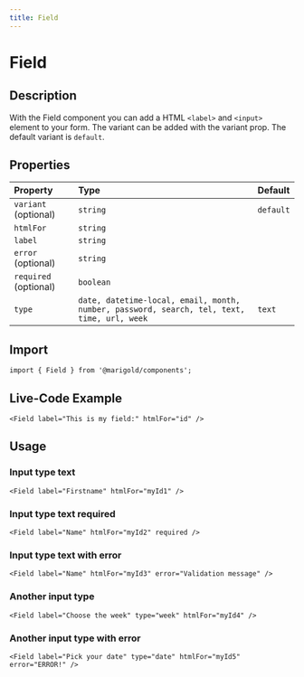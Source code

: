 ```yaml
---
title: Field
---
```


# Field

## Description

With the Field component you can add a HTML `<label>` and `<input>` element to your form.
The variant can be added with the variant prop. The default variant is `default`.

## Properties

| Property              | Type                                                                                       | Default   |
| :-------------------- | :----------------------------------------------------------------------------------------- | :-------- |
| `variant` (optional)  | `string`                                                                                   | `default` |
| `htmlFor`             | `string`                                                                                   |           |
| `label`               | `string`                                                                                   |           |
| `error` (optional)    | `string`                                                                                   |           |
| `required` (optional) | `boolean`                                                                                  |           |
| `type`                | `date, datetime-local, email, month, number, password, search, tel, text, time, url, week` | `text`    |

## Import

```tsx code
import { Field } from '@marigold/components';
```

## Live-Code Example

```tsx live
<Field label="This is my field:" htmlFor="id" />
```

## Usage

### Input type text

```tsx
<Field label="Firstname" htmlFor="myId1" />
```

### Input type text required

```tsx
<Field label="Name" htmlFor="myId2" required />
```

### Input type text with error

```tsx
<Field label="Name" htmlFor="myId3" error="Validation message" />
```

### Another input type

```tsx
<Field label="Choose the week" type="week" htmlFor="myId4" />
```

### Another input type with error

```tsx
<Field label="Pick your date" type="date" htmlFor="myId5" error="ERROR!" />
```
